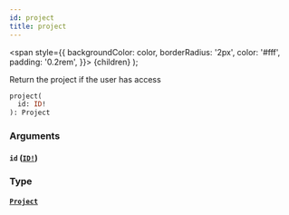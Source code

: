 ```yaml
---
id: project
title: project
---
```


<span
style={{
      backgroundColor: color,
      borderRadius: '2px',
      color: '#fff',
      padding: '0.2rem',
    }}>
{children}
</span>
);

Return the project if the user has access

```graphql
project(
  id: ID!
): Project

```

### Arguments

#### `id` ([`ID!`](/api/graphql/documentation/scalars/id))

### Type

#### [`Project`](/api/graphql/documentation/objects/project)
